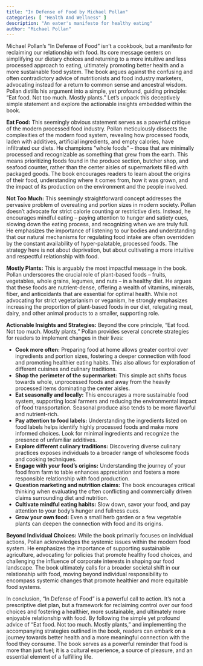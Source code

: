 ```yaml
---
title: "In Defense of Food by Michael Pollan"
categories: [ "Health And Wellness" ]
description: "An eater's manifesto for healthy eating"
author: "Michael Pollan"
---
```

Michael Pollan's "In Defense of Food" isn't a cookbook, but a manifesto for reclaiming our relationship with food.  Its core message centers on simplifying our dietary choices and returning to a more intuitive and less processed approach to eating, ultimately promoting better health and a more sustainable food system.  The book argues against the confusing and often contradictory advice of nutritionists and food industry marketers, advocating instead for a return to common sense and ancestral wisdom.  Pollan distills his argument into a simple, yet profound, guiding principle: "Eat food. Not too much. Mostly plants."  Let's unpack this deceptively simple statement and explore the actionable insights embedded within the book.

**Eat Food:** This seemingly obvious statement serves as a powerful critique of the modern processed food industry. Pollan meticulously dissects the complexities of the modern food system, revealing how processed foods, laden with additives, artificial ingredients, and empty calories, have infiltrated our diets.  He champions "whole foods" – those that are minimally processed and recognizable as something that grew from the earth.  This means prioritizing foods found in the produce section, butcher shop, and seafood counter, rather than the center aisles of supermarkets filled with packaged goods.  The book encourages readers to learn about the origins of their food, understanding where it comes from, how it was grown, and the impact of its production on the environment and the people involved.

**Not Too Much:** This seemingly straightforward concept addresses the pervasive problem of overeating and portion sizes in modern society.  Pollan doesn't advocate for strict calorie counting or restrictive diets.  Instead, he encourages mindful eating – paying attention to hunger and satiety cues, slowing down the eating process, and recognizing when we are truly full.  He emphasizes the importance of listening to our bodies and understanding that our natural mechanisms for regulating food intake are often overridden by the constant availability of hyper-palatable, processed foods.  The strategy here is not about deprivation, but about cultivating a more intuitive and respectful relationship with food.

**Mostly Plants:**  This is arguably the most impactful message in the book.  Pollan underscores the crucial role of plant-based foods – fruits, vegetables, whole grains, legumes, and nuts – in a healthy diet.  He argues that these foods are nutrient-dense, offering a wealth of vitamins, minerals, fiber, and antioxidants that are essential for optimal health.  While not advocating for strict vegetarianism or veganism, he strongly emphasizes increasing the proportion of plant-based foods in our diet, relegating meat, dairy, and other animal products to a smaller, supporting role.

**Actionable Insights and Strategies:**  Beyond the core principle, "Eat food. Not too much. Mostly plants," Pollan provides several concrete strategies for readers to implement changes in their lives:

* **Cook more often:** Preparing food at home allows greater control over ingredients and portion sizes, fostering a deeper connection with food and promoting healthier eating habits.  This also allows for exploration of different cuisines and culinary traditions.
* **Shop the perimeter of the supermarket:** This simple act shifts focus towards whole, unprocessed foods and away from the heavily processed items dominating the center aisles.
* **Eat seasonally and locally:**  This encourages a more sustainable food system, supporting local farmers and reducing the environmental impact of food transportation. Seasonal produce also tends to be more flavorful and nutrient-rich.
* **Pay attention to food labels:**  Understanding the ingredients listed on food labels helps identify highly processed foods and make more informed choices.  Look for minimal ingredients and recognize the presence of unfamiliar additives.
* **Explore different culinary traditions:**  Discovering diverse culinary practices exposes individuals to a broader range of wholesome foods and cooking techniques.
* **Engage with your food's origins:**  Understanding the journey of your food from farm to table enhances appreciation and fosters a more responsible relationship with food production.
* **Question marketing and nutrition claims:**  The book encourages critical thinking when evaluating the often conflicting and commercially driven claims surrounding diet and nutrition.
* **Cultivate mindful eating habits:**  Slow down, savor your food, and pay attention to your body's hunger and fullness cues.
* **Grow your own food:** Even a small herb garden or a few vegetable plants can deepen the connection with food and its origins.


**Beyond Individual Choices:**  While the book primarily focuses on individual actions, Pollan acknowledges the systemic issues within the modern food system. He emphasizes the importance of supporting sustainable agriculture, advocating for policies that promote healthy food choices, and challenging the influence of corporate interests in shaping our food landscape.  The book ultimately calls for a broader societal shift in our relationship with food, moving beyond individual responsibility to encompass systemic changes that promote healthier and more equitable food systems.

In conclusion, "In Defense of Food" is a powerful call to action.  It's not a prescriptive diet plan, but a framework for reclaiming control over our food choices and fostering a healthier, more sustainable, and ultimately more enjoyable relationship with food.  By following the simple yet profound advice of "Eat food. Not too much. Mostly plants," and implementing the accompanying strategies outlined in the book, readers can embark on a journey towards better health and a more meaningful connection with the food they consume.  The book serves as a powerful reminder that food is more than just fuel; it is a cultural experience, a source of pleasure, and an essential element of a fulfilling life.

